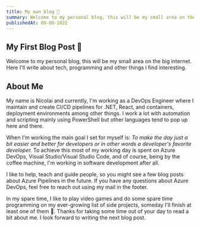 ```yaml
---
title: My own blog 👀
summary: Welcome to my personal blog, this will be my small area on the big internet. Here I'll write about tech, programming and other things i find interesting.
publishedAt: 09-08-2022
---
```


## My First Blog Post 🎉

Welcome to my personal blog, this will be my small area on the big internet.
Here I'll write about tech, programming and other things i find interesting.

## About Me
My name is Nicolai and currently, I'm working as a DevOps Engineer where I maintain and create CI/CD pipelines for .NET, React, and containers, deployment environments among other things.
I work a lot with automation and scripting mainly using PowerShell but other languages tend to pop up here and there.

When I'm working the main goal I set for myself is: _To make the day just a bit easier and better for developers or in other words a developer's favorite developer._
To achieve this most of my working day is spent on Azure DevOps, Visual Studio/Visual Studio Code, and of course, being by the coffee machine, I'm working in software development after all.

I like to help, teach and guide people, so you might see a few blog posts about Azure Pipelines in the future.
If you have any questions about Azure DevOps, feel free to reach out using my mail in the footer.

In my spare time, I like to play video games and do some spare time programming on my ever-growing list of side projects, someday I'll finish at least one of them 🤞.
Thanks for taking some time out of your day to read a bit about me. I look forward to writing the next blog post.